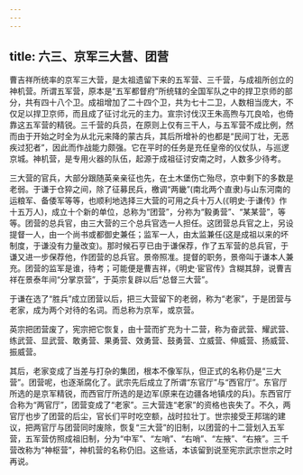 ```yaml
---
---
---
```

title: 六三、京军三大营、团营
---



曹吉祥所统率的京军三大营，是太祖遗留下来的五军营、三千营，与成祖所创立的神机营。所谓五军营，原本是“五军都督府”所统辖的全国军队之中的捍卫京师的部分，共有四十八个卫。成祖增加了二十四个卫，共为七十二卫，人数相当庞大，不仅足以捍卫京师，而且成了征讨北元的主力。宣宗讨伐汉王朱高煦与兀良哈，也倚靠这五军营的精锐。三千营的兵员，在原则上仅有三干人，与五军营不成比例，然而由于开始之时全为从北元来降的蒙古兵，其后所增补的也都是“民间丁壮，无恶疾过犯者”，因此而作战能力颇强。它在平时的任务是充任皇帝的仪仗队，与巡逻京城。神机营，是专用火器的队伍，起源于成祖征讨安南之时，人数多少待考。

三大营的官兵，大部分跟随英亲亲征也先，在土木堡伤亡殆尽，京中剩下的多数是老弱。于谦于仓猝之间，除了征募民兵，檄调“两畿”(南北两个直隶)与山东河南的运粮军、备倭军等等，也顺利地选择三大营的可用之兵十万人(《明史·于谦传》作十五万人)，成立十个新的单位，总称为“团营”，分祢为“毅勇营”、“某某营”，等等。团营的总兵官，由三大营的三个总兵官选一人担任。这团营总兵官之上，另设提督一人，由一个尚书或都御史兼任；监军一人，由太监兼任(这是成祖以来的坏制度，于谦没有力量改变)。那时候石亨已由于谦保荐，作了五军营的总兵官，于谦又进一步保荐他，作团营的总兵官。景帝照准。提督的职务，景帝叫于谦本人兼充。团营的监军是谁，待考；可能便是曹吉祥，《明史·宦官传》含糊其辞，说曹吉祥在景泰年间“分掌京营”，于英宗复辟以后“总督三大营”。

于谦在选了“胜兵”成立团营以后，把三大营留下的老弱，称为“老家”，于是团营与老家，成为两个对待的名词。而总称为京军，或京营。

英宗把团营废了，宪宗把它恢复，由十营而扩充为十二营，称为奋武营、耀武营、练武营、显武营、敢勇营、果勇营、效勇营、鼓勇营、立威营、伸威营、扬威营、振威营。

其后，老家变成了当差与打杂的集团，根本不像军队，但正式的名称仍是“三大营”。团营呢，也逐渐腐化了。武宗先后成立了所谓“东官厅”与“西官厅”。东官厅所选的是京军精锐，而西官厅所选的是边军(原来在边疆各地镇戍的兵)。东西官厅合称为“两官厅”，团营变成了“老家”。三大营连“老家”的资格也丧失了。不久，两官厅也步了团营的后尘，官长们平时吃空额，战时拉壮丁。世宗接受王邦瑞的建议，把两官厅与团营同时废除，恢复“三大营”的旧制，以团营的十二营划入五军营，五军营仿照成祖旧制，分为“中军”、“左哨”、“右哨”、“左掖”、“右掖”。三千营改称为“神枢营”，神机营的名称仍旧。这些话，本该留到说至宪宗武宗世宗之时再说。